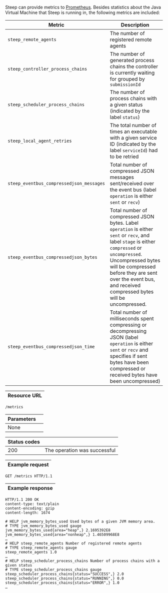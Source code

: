 Steep can provide metrics to [Prometheus](https://prometheus.io/). Besides
statistics about the Java Virtual Machine that Steep is running in, the
following metrics are included:

| Metric                            | Description
| --------------------------------- | -----------
| `steep_remote_agents`             | The number of registered remote agents
| `steep_controller_process_chains` | The number of generated process chains the controller is currently waiting for grouped by `submissionId`
| `steep_scheduler_process_chains`  | The number of process chains with a given <DocsLink href="#process-chain-status">status</DocsLink> (indicated by the label `status`)
| `steep_local_agent_retries`       | The total number of times an <DocsLink href="#executables">executable</DocsLink> with a given service ID (indicated by the label `serviceId`) had to be <DocsLink href="#retry-policies">retried</DocsLink>
| `steep_eventbus_compressedjson_messages` | Total number of compressed JSON messages sent/received over the event bus (label `operation` is either `sent` or `recv`)
| `steep_eventbus_compressedjson_bytes`    | Total number of compressed JSON bytes. Label `operation` is either `sent` or `recv`, and label `stage` is either `compressed` or `uncompressed`. Uncompressed bytes will be compressed before they are sent over the event bus, and received compressed bytes will be uncompressed.
| `steep_eventbus_compressedjson_time`     | Total number of milliseconds spent compressing or decompressing JSON (label `operation` is either `sent` or `recv` and specifies if sent bytes have been compressed or received bytes have been uncompressed)

| Resource URL |
| ------------ |

```http
/metrics
```

| Parameters              |                              |
| ----------------------- | ---------------------------- |
| None                    |                              |

| Status codes |                                                                |
| ------------ | -------------------------------------------------------------- |
| 200          | The operation was successful                                   |

| Example request |
| --------------- |

```http
GET /metrics HTTP/1.1
```

| Example response |
| ---------------- |

```http
HTTP/1.1 200 OK
content-type: text/plain
content-encoding: gzip
content-length: 1674

# HELP jvm_memory_bytes_used Used bytes of a given JVM memory area.
# TYPE jvm_memory_bytes_used gauge
jvm_memory_bytes_used{area="heap",} 2.1695392E8
jvm_memory_bytes_used{area="nonheap",} 1.46509968E8
…
# HELP steep_remote_agents Number of registered remote agents
# TYPE steep_remote_agents gauge
steep_remote_agents 1.0
…
# HELP steep_scheduler_process_chains Number of process chains with a given status
# TYPE steep_scheduler_process_chains gauge
steep_scheduler_process_chains{status="SUCCESS",} 2.0
steep_scheduler_process_chains{status="RUNNING",} 0.0
steep_scheduler_process_chains{status="ERROR",} 1.0
…
```
